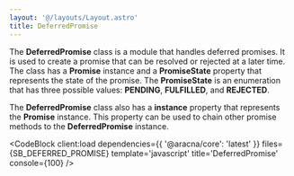 ```yaml
---
layout: '@/layouts/Layout.astro'
title: DeferredPromise
---
```



The **DeferredPromise** class is a module that handles deferred promises. It is used to create a promise that can be resolved or rejected at a later time. The class has a **Promise** instance and a **PromiseState** property that represents the state of the promise. The **PromiseState** is an enumeration that has three possible values: **PENDING**, **FULFILLED**, and **REJECTED**.

The **DeferredPromise** class also has a **instance** property that represents the **Promise** instance. This property can be used to chain other promise methods to the **DeferredPromise** instance.

<CodeBlock
  client:load
  dependencies={{ '@aracna/core': 'latest' }}
  files={SB_DEFERRED_PROMISE}
  template='javascript'
  title='DeferredPromise'
  console={100}
/>
